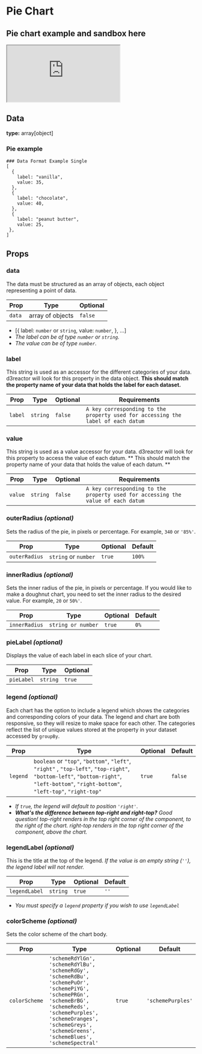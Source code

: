 # Pie Chart

## Pie chart example and sandbox here


<iframe src="https://codesandbox.io/embed/pie-chart-4topf?fontsize=14&hidenavigation=1&theme=dark"
  style={{width:'100%', height:'500px', border:'0', borderRadius: '4px', overflow:'hidden'}}
  title="pie-chart"
  allow="accelerometer; ambient-light-sensor; camera; encrypted-media; geolocation; gyroscope; hid; microphone; midi; payment; usb; vr; xr-spatial-tracking"
  sandbox="allow-forms allow-modals allow-popups allow-presentation allow-same-origin allow-scripts"
></iframe>

## Data

__type:__ array[object]

### Pie example
```shell
### Data Format Example Single
[
  {
    label: "vanilla",
    value: 35,
  },
  {
    label: "chocolate",
    value: 40,
  },
  {
    label: "peanut butter",
    value: 25,
 },
]
```
## Props

### data

The data must be structured as an array of objects, each object representing a point of data. 

| Prop               | Type               | Optional  |
| ------------------ | ------------------ | --------- | 
| `data`             | array of objects   | `false`   |

* [{
  label: `number` or `string`,
  value: `number`,
}, ...]
* *The label can be of type `number` or `string`.* 
* *The value can be of type `number`.*

### label


This string is used as an accessor for the different categories of your data.  d3reactor will look for this property in the data object. **This should match the property name of your data that holds the label for each dataset.** 

| Prop               | Type               | Optional  | Requirements |
| ------------------ | ------------------ | --------- | ------------ |
| `label`            | `string`           | `false`   | `A key corresponding to the property used for accessing the label of each datum`  |

### value

This string is used as a value accessor for your data.  d3reactor will look for this property to access the value of each datum. ** This should match the property name of your data that holds the value of each datum. **

| Prop               | Type               | Optional  | Requirements |
| ------------------ | ------------------ | --------- | ------------ |
| `value`             | `string`           | `false`   | `A key corresponding to the property used for accessing the value of each datum`  |


### outerRadius *(optional)*

Sets the radius of the pie, in pixels or percentage. For example, `340` or `'85%'`.

| Prop               | Type               | Optional  | Default |
| ------------------ | ------------------ | --------- | ------- |
| `outerRadius`      | `string` or `number` | `true`    | `100%`  |

### innerRadius  *(optional)*

Sets the inner radius of the pie, in pixels or percentage. If you would like to make a doughnut chart, you need to set the inner radius to the desired value. For example, `20` or `50%'`. 

| Prop               | Type               | Optional  | Default |
| ------------------ | ------------------ | --------- | ------- |
| `innerRadius`      | `string or number` | `true`    | `0%`  |

### pieLabel *(optional)*

Displays the value of each label in each slice of your chart.

| Prop               | Type      | Optional  |
| ------------------ | --------  | --------- |
| `pieLabel`         | `string`  | `true`    |

### legend *(optional)*
Each chart has the option to include a legend which shows the categories and corresponding colors of your data. The legend and chart are both responsive, so they will resize to make space for each other.
The categories reflect the list of unique values stored at the property in your dataset accessed by `groupBy`.

| Prop     | Type               | Optional | Default |
| -------- | ------------------ | -------- | ------- |
| `legend` | `boolean` or `"top"`, `"bottom"`, `"left"`, `"right"` , `"top-left"`, `"top-right"`, `"bottom-left"`, `"bottom-right"`, `"left-bottom"`, `"right-bottom"`, `"left-top"`, `"right-top"` | `true`   | `false`  |

* *If `true`, the legend will default to position `'right'`.*
* *__What's the difference between top-right and right-top?__ Good question! top-right renders in the top right corner of the component, to the right of the chart. right-top renders in the top right corner of the component, above the chart.*


### legendLabel *(optional)*

This is the title at the top of the legend. 
*If the value is an empty string (`''`), the legend label will not render.*

| Prop    | Type           | Optional | Default |
| ------- | -------------- | -------- | ------- |
| `legendLabel` | `string` | `true`   | `''`    |

* *You must specify a `legend` property if you wish to use `legendLabel`*


### colorScheme *(optional)*

Sets the color scheme of the chart body. 

| Prop               | Type               | Optional  | Default |
| ------------------ | ------------------ | --------- | ------- |
| `colorScheme`      | `'schemeRdYlGn',` `'schemeRdYlBu',` `'schemeRdGy',` `'schemeRdBu',` `'schemePuOr',` `'schemePiYG',` `'schemePRGn',` `'schemeBrBG',` `'schemeReds',` `'schemePurples',` `'schemeOranges',` `'schemeGreys',` `'schemeGreens',` `'schemeBlues',` `'schemeSpectral'` | `true`    | `'schemePurples'` |
